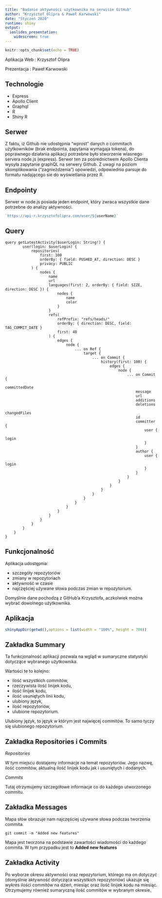 ```yaml
---
title: "Badanie aktywności użytkownika na serwisie GitHub"
author: "Krzysztof Olipra & Paweł Karwowski"
date: "Styczeń 2020"
runtime: shiny
output:
  ioslides_presentation:
    widescreen: true
---
```


<style>
slides > slide {
  overflow-x: auto !important;
  overflow-y: auto !important;
}
</style>

```r
knitr::opts_chunk$set(echo = TRUE)
```
  
Aplikacja Web : Krzysztof Olipra



Prezentacja : Paweł Karwowski


## Technologie


* Express
* Apollo Client
* Graphql
* R
* Shiny R

## Serwer

Z faktu, iż Github nie udostępnia "wprost" danych o commitach użytkowników (brak endpointa, zapytania wymagaja tokena), 
do poprawnego działania aplikacji potrzebne było stworzenie wlasnego servera node.js (express).
Serwer ten za pośrednictwem Apollo Clienta wysyła zapytanie graphQL na serwery Github.
Z uwagi na poziom skomplikowania ("zagnieżdzenia") opowiedzi, odpowiednio parsuje do formatu nadającego sie do wyświetlania przez R.

## Endpointy

Serwer w node.js posiada jeden endpoint, który zwraca wszystkie dane potrzebne do analizy aktywności.

```javascript
`https://api-r.krzysztofolipra.com/user/${userName}`

```


## Query

```gql
query getLatestActivity($userLogin: String!) {
        user(login: $userLogin) {
            repositories(
                first: 100
                orderBy: { field: PUSHED_AT, direction: DESC }
                privacy: PUBLIC
            ) {
                nodes {
                    name
                    url
                    languages(first: 2, orderBy: { field: SIZE, direction: DESC }) {
                        nodes {
                            name
                            color
                        }
                    }
                    refs(
                        refPrefix: "refs/heads/"
                        orderBy: { direction: DESC, field: TAG_COMMIT_DATE }
                        first: 48
                    ) {
                        edges {
                            node {
                                ... on Ref {
                                    target {
                                        ... on Commit {
                                            history(first: 100) {
                                                edges {
                                                    node {
                                                        ... on Commit {
                                                            committedDate
                                                            message
                                                            url
                                                            additions
                                                            deletions
                                                            changedFiles
                                                            id
                                                            committer {
                                                                user {
                                                                    login
                                                                }
                                                            }
                                                            author {
                                                                user {
                                                                    login
                                                                }
                                                            }
                                                        }
                                                    }
                                                }
                                            }
                                        }
                                    }
                                }
                            }
                        }
                    }
                }
            }
        }
    }
}
```

## Funkcjonalność

Aplikacja udostępnia:

- szczegóły repozytoriów 
- zmiany w repozytoriach
- aktywność w czasie
- najczęściej używane słowa podczas zmian w repozytorium.


Domyślnie dane pochodzą z GitHub'a Krzysztofa, aczkolwiek można wybrać dowolnego użytkownika.

## Aplikacja


```r
shinyAppDir(getwd(),options = list(width = "100%", height = 700))
```

## Zakładka Summary

Ta funkcjonalność aplikacji pozwala na wgląd w sumaryczne statystyki 
dotyczące wybranego użytkownika.

Wartości te to kolejno:

- ilość wszystkich commitów,
- rzeczywista ilość linijek kodu,
- ilość linijek kodu,
- ilość usuniętych linii kodu,
- ulubiony język,
- ilość repozytoriów,
- ulubione repozytorium.

Ulubiony język, to język w którym jest najwięcej commitów.
To samo tyczy się ulubionego repozytorium.


## Zakładka Repositories i Commits

*Repositories*

W tym miejscu dostajemy informacje na temat repozytoriów.
Jego nazwę, ilość commitów, aktualną ilość linijek kodu jak i usuniętych i dodanych.

*Commits*

Tutaj otrzymujemy szczegółowe informacje co do każdego utworzonego commitu.

## Zakładka Messages

Mapa słów obrazuje nam najczęściej używane słowa podczas tworzenia commita.

```
git commit -m "Added new features"
```
Mapa jest tworzona na podstawie zawartości wiadomości do każdego commita.
W tym przypadku jest to **Added new features**

## Zakładka Activity

Po wyborze okresu aktywności oraz repozytorium, którego ma on dotyczyć
(domyślnie aktywność dotycząca wszystkich repozytoriów) ukazuje się
wykres ilości commitów na dzień, miesiąc oraz ilość linijek kodu na miesiąc.
Otrzymujemy również sumaryczną ilość commitów w wybranym okresie.
